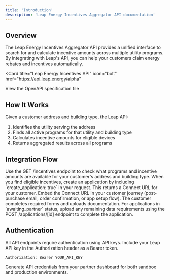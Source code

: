 ```yaml
---
title: 'Introduction'
description: 'Leap Energy Incentives Aggregator API documentation'
---
```


## Overview

The Leap Energy Incentives Aggregator API provides a unified interface to search for and calculate incentive amounts across multiple utility programs. By integrating with Leap's API, you can help your customers claim energy rebates and incentives automatically.

<Card
  title="Leap Energy Incentives API"
  icon="bolt"
  href="https://api.leap.energy/alpha"
>
  View the OpenAPI specification file
</Card>

## How It Works

Given a customer address and building type, the Leap API:

1. Identifies the utility serving the address
2. Finds all active programs for that utility and building type
3. Calculates incentive amounts for eligible devices
4. Returns aggregated results across all programs

## Integration Flow

<Steps>
<Step title="Check Eligibility">
  Use the GET /incentives endpoint to check what programs and incentive amounts are available for your customer's address and building type.
</Step>

<Step title="Create Application">
  When you find eligible incentives, create an application by including `create_application: true` in your request. This returns a Connect URL for your customer.
</Step>

<Step title="Customer Completes Application">
  Embed the Connect URL in your customer journey (post-purchase email, order confirmation, or app setup flow). The customer completes required forms and uploads documentation.
</Step>

<Step title="Upload Partner Data">
  For applications in `awaiting_partner` status, upload any remaining data requirements using the POST /applications/[id] endpoint to complete the application.
</Step>
</Steps>

## Authentication

All API endpoints require authentication using API keys. Include your Leap API key in the Authorization header as a Bearer token.

```http
Authorization: Bearer YOUR_API_KEY
```

Generate API credentials from your partner dashboard for both sandbox and production environments.

